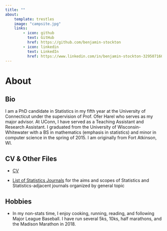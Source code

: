 ```yaml
---
title: ""
about:
    template: trestles
    image: "campsite.jpg"
    links:
        - icon: github
          text: GitHub
          href: https://github.com/benjamin-stockton
        - icon: linkedin
          text: LinkedIn
          href: https://www.linkedin.com/in/benjamin-stockton-329507160/
---
```


# About

## Bio

I am a PhD candidate in Statistics in my fifth year at the University of Connecticut under the supervision of Prof. Ofer Harel who serves as my major advisor. At UConn, I have served as a Teaching Assistant and Research Assistant. I graduated from the University of Wisconsin-Whitewater with a BS in mathematics (emphasis in statistics) and minor in computer science in the spring of 2015. I am originally from Fort Atkinson, WI.

## CV & Other Files

-   [CV](Benjamin_Stockton_CV.pdf){target="_blank"}

-   [List of Statistics Journals](list_of_journals.pdf){target="_blank"} for the aims and scopes of Statistics and Statistics-adjacent journals organized by general topic

<!-- -   Research statement -->

<!-- -   Teaching statement -->

<!-- -   Diversity statement -->

## Hobbies

-   In my non-stats time, I enjoy cooking, running, reading, and following Major League Baseball. I have run several 5ks, 10ks, half marathons, and the Madison Marathon in 2018. 

